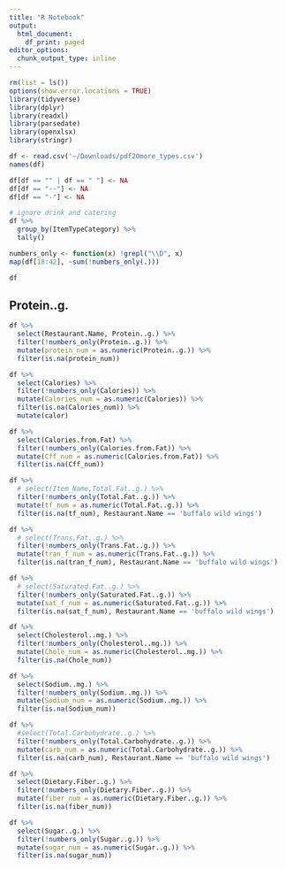 ```yaml
---
title: "R Notebook"
output:
  html_document:
    df_print: paged
editor_options:
  chunk_output_type: inline
---
```


```r
rm(list = ls())
options(show.error.locations = TRUE)
library(tidyverse)
library(dplyr)
library(readxl)
library(parsedate)
library(openxlsx)
library(stringr)
```


```r
df <- read.csv('~/Downloads/pdf20more_types.csv')
names(df)
```
```r
df[df == "" | df == " "] <- NA
df[df == "--"] <- NA
df[df == "-"] <- NA
```

```r
# ignore drink and catering 
df %>% 
  group_by(ItemTypeCategory) %>% 
  tally()
```


```r
numbers_only <- function(x) !grepl("\\D", x)
map(df[18:42], ~sum(!numbers_only(.)))
```



```r
df 
```

## Protein..g.
```r
df %>% 
  select(Restaurant.Name, Protein..g.) %>% 
  filter(!numbers_only(Protein..g.)) %>% 
  mutate(protein_num = as.numeric(Protein..g.)) %>% 
  filter(is.na(protein_num)) 
```




```r
df %>% 
  select(Calories) %>% 
  filter(!numbers_only(Calories)) %>% 
  mutate(Calories_num = as.numeric(Calories)) %>% 
  filter(is.na(Calories_num)) %>% 
  mutate(calor)
```


```r
df %>% 
  select(Calories.from.Fat) %>% 
  filter(!numbers_only(Calories.from.Fat)) %>% 
  mutate(Cff_num = as.numeric(Calories.from.Fat)) %>% 
  filter(is.na(Cff_num))
```


```r
df %>% 
  # select(Item_Name,Total.Fat..g.) %>% 
  filter(!numbers_only(Total.Fat..g.)) %>% 
  mutate(tf_num = as.numeric(Total.Fat..g.)) %>% 
  filter(is.na(tf_num), Restaurant.Name == 'buffalo wild wings') 
```


```r
df %>% 
  # select(Trans.Fat..g.) %>% 
  filter(!numbers_only(Trans.Fat..g.)) %>% 
  mutate(tran_f_num = as.numeric(Trans.Fat..g.)) %>% 
  filter(is.na(tran_f_num), Restaurant.Name == 'buffalo wild wings')
```



```r
df %>% 
  # select(Saturated.Fat..g.) %>% 
  filter(!numbers_only(Saturated.Fat..g.)) %>% 
  mutate(sat_f_num = as.numeric(Saturated.Fat..g.)) %>% 
  filter(is.na(sat_f_num), Restaurant.Name == 'buffalo wild wings')
```



```r
df %>% 
  select(Cholesterol..mg.) %>% 
  filter(!numbers_only(Cholesterol..mg.)) %>% 
  mutate(Chole_num = as.numeric(Cholesterol..mg.)) %>% 
  filter(is.na(Chole_num))
```
```r
df %>% 
  select(Sodium..mg.) %>% 
  filter(!numbers_only(Sodium..mg.)) %>% 
  mutate(Sodium_num = as.numeric(Sodium..mg.)) %>% 
  filter(is.na(Sodium_num))
```


```r
df %>% 
  #select(Total.Carbohydrate..g.) %>% 
  filter(!numbers_only(Total.Carbohydrate..g.)) %>% 
  mutate(carb_num = as.numeric(Total.Carbohydrate..g.)) %>% 
  filter(is.na(carb_num), Restaurant.Name == 'buffalo wild wings')
```


```r
df %>% 
  select(Dietary.Fiber..g.) %>% 
  filter(!numbers_only(Dietary.Fiber..g.)) %>% 
  mutate(fiber_num = as.numeric(Dietary.Fiber..g.)) %>% 
  filter(is.na(fiber_num))
```

```r
df %>% 
  select(Sugar..g.) %>% 
  filter(!numbers_only(Sugar..g.)) %>% 
  mutate(sugar_num = as.numeric(Sugar..g.)) %>% 
  filter(is.na(sugar_num))
```













































